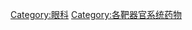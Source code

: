 {{Commonscat|Ophthalmology drugs}}

[[Category:眼科|Category:眼科]]
[[Category:各靶器官系统药物|Category:各靶器官系统药物]]